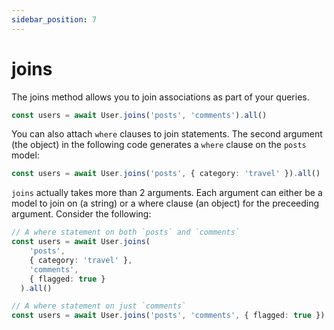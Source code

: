 ```yaml
---
sidebar_position: 7
---
```


# joins

The joins method allows you to join associations as part of your queries.

```ts
const users = await User.joins('posts', 'comments').all()
```

You can also attach `where` clauses to join statements. The second argument (the object) in the following code generates a `where` clause on the `posts` model:

```ts
const users = await User.joins('posts', { category: 'travel' }).all()
```

`joins` actually takes more than 2 arguments. Each argument can either be a model to join on (a string) or a where clause (an object) for the preceeding argument. Consider the following:

```ts
// A where statement on both `posts` and `comments`
const users = await User.joins(
    'posts', 
    { category: 'travel' }, 
    'comments', 
    { flagged: true }
  ).all()

// A where statement on just `comments`
const users = await User.joins('posts', 'comments', { flagged: true }).all()
```
